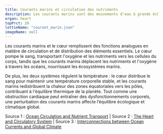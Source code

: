 ---
title: Courants marins et circulation des nutriments
description: Les courants marins sont des mouvements d'eau à grande échelle qui transportent la chaleur, l'oxygène et les nutriments essentiels à travers les océans, jouant un rôle vital dans la régulation des écosystèmes marins et du climat global.
organ: heart
topPrct: 20
lottieName: "courant_marin.json"
imageName: null
---
Les courants marins et le cœur remplissent des fonctions analogues en matière de circulation et de distribution des éléments essentiels. Le cœur pompe le sang, transportant l'oxygène et les nutriments vers les cellules du corps, tandis que les courants marins déplacent les nutriments et l'oxygène à travers les océans, nourrissant les écosystèmes marins.

De plus, les deux systèmes régulent la température : le cœur distribue le sang pour maintenir une température corporelle stable, et les courants marins redistribuent la chaleur des zones équatoriales vers les pôles, contribuant à l'équilibre thermique de la planète. Tout comme une obstruction cardiaque peut entraîner des dysfonctionnements corporels, une perturbation des courants marins affecte l’équilibre écologique et climatique global.

Source 1 : [Ocean Circulation and Nutrient Transport](https://oceanservice.noaa.gov) | Source 2 : [The Heart and Circulatory System](https://www.heart.org) | Source 3 : [Interconnections between Ocean Currents and Global Climate](https://www.nature.com)
